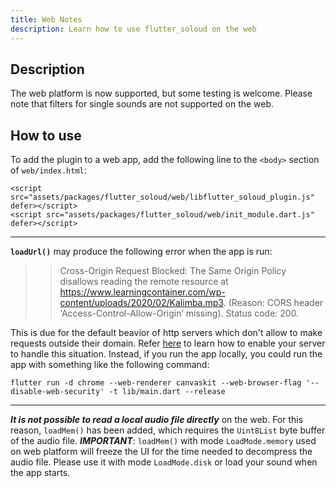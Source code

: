 ```yaml
---
title: Web Notes
description: Learn how to use flutter_soloud on the web
---
```


## Description

The web platform is now supported, but some testing is welcome.
Please note that filters for single sounds are not supported on the web.

## How to use

To add the plugin to a web app, add the following line to the `<body>` section of `web/index.html`:
```
<script src="assets/packages/flutter_soloud/web/libflutter_soloud_plugin.js" defer></script>
<script src="assets/packages/flutter_soloud/web/init_module.dart.js" defer></script>
```

---

**`loadUrl()`** may produce the following error when the app is run:
>> Cross-Origin Request Blocked: The Same Origin Policy disallows reading the remote resource at https://www.learningcontainer.com/wp-content/uploads/2020/02/Kalimba.mp3. (Reason: CORS header ‘Access-Control-Allow-Origin’ missing). Status code: 200.

This is due for the default beavior of http servers which don't allow to make requests outside their domain. Refer [here](https://enable-cors.org/server.html) to learn how to enable your server to handle this situation.
Instead, if you run the app locally, you could run the app with something like the following command:
```
flutter run -d chrome --web-renderer canvaskit --web-browser-flag '--disable-web-security' -t lib/main.dart --release
```

---

***It is not possible to read a local audio file directly*** on the web. For this reason, `loadMem()` has been added, which requires the `Uint8List` byte buffer of the audio file.
***IMPORTANT***: `loadMem()` with mode `LoadMode.memory` used on web platform will freeze the UI for the time needed to decompress the audio file. Please use it with mode `LoadMode.disk` or load your sound when the app starts.
